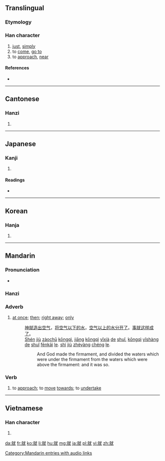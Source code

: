 {{also|jiu}}
==Translingual==
{{stroke order|type=animate}}
{{stroke order|strokes=12}}
===Etymology===
{{Han compound|京|尤|ls=psc|c1=s|c2=p}}

===Han character===
{{Han char|rn=43|rad=尢|as=09|sn=12|four=0391<sub>4</sub>|canj=卜火戈大山 (YFIKU)}}

# [[just]], [[simply]]
# to [[come]], [[go to]]
# to [[approach]], [[near]]

====References====
* {{Han ref|kx=0299.050|dkj=07599|dj=0594.200|hdz=10555.110|uh=5C31|ud=23601|bh=B44E|bd=46158}}

----

==Cantonese==

===Hanzi===
{{yue-hanzi|jyut=|y=jau6}}

# {{defn|lang=yue|sort=尢09}}

----

==Japanese==

===Kanji===
{{ja-kanji|grade=6|rs=尢09}}

# {{defn|lang=ja|sort=尢09}}

====Readings====
* {{ja-readings|on=[[しゅう]] (shū), [[じゅ]] (ju)|kun=[[つく]] (tsuku)}}

----

==Korean==

===Hanja===
{{ko-hanja|hangeul=취|rv=chwi|mr=ch'wi}}

# {{defn|lang=ko|sort=尢09}}

----

==Mandarin==

===Pronunciation===
* {{audio|zh-jiù.ogg|audio}}

===Hanzi===
{{cmn-hanzi|pin=[[jiù]] ([[jiu4]])|wg=chiu<sup>4</sup>}}

===Adverb===
{{cmn-adv|ts|pin=jiù|pint=jiu4|rs=尢09}}

# [[at once]]; [[then]]; [[right away]]; [[only]]
#: [[神]][[就]][[造出]][[空气]]，[[将]][[空气]][[以下]][[的]][[水]]，[[空气]][[以上]][[的]][[水]][[分开]][[了]]。[[事]][[就]][[这样]][[成]][[了]]。
#: [[Shén]] [[jiù]] [[zàochū]] [[kōngqì]], [[jiāng]] [[kōngqì]] [[yǐxià]] [[de]] [[shuǐ]], [[kōngqì]] [[yǐshàng]] [[de]] [[shuǐ]] [[fēnkāi]] [[le]].  [[shì]] [[jiù]] [[zhèyàng]] [[chéng]] [[le]].
#:: And God made the firmament, and divided the waters which were under the firmament from the waters which were above the firmament: and it was so.

===Verb===
{{cmn-verb|ts|pin=jiù|pint=jiu4|rs=尢09}}

# to [[approach]]; to [[move]] [[towards]]; to [[undertake]]

[[Category:Mandarin entries with audio links]]

----

==Vietnamese==

===Han character===
{{vi-hantu|[[tựu]]|rs=尢09}}

# {{defn|lang=vi|sort=尢09}}

[[da:就]]
[[fr:就]]
[[ko:就]]
[[li:就]]
[[hu:就]]
[[mg:就]]
[[ja:就]]
[[pl:就]]
[[vi:就]]
[[zh:就]]